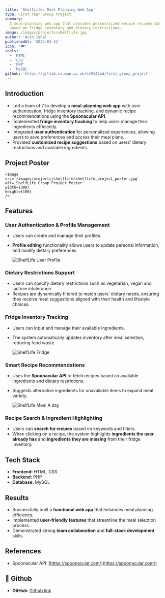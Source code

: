 ```yaml
---
title: 'ShelfLife: Meal Planning Web App'
type: First Year Group Project
summary:
  A meal-planning web app that provides personalized recipe recommendations
  based on fridge inventory and dietary restrictions.
image: /images/projects/shelflife.jpg
author: 'Azib Iqbal'
publishedAt: '2022-04-31'
icon: '🍽️'
tools:
  - 'HTML'
  - 'CSS'
  - 'PHP'
  - 'MySQL'
github: 'https://gitlab.cs.man.ac.uk/b39141od/first_group_project'
---
```


## Introduction

- Led a team of 7 to develop a **meal-planning web app** with user
  authentication, fridge inventory tracking, and dynamic recipe recommendations
  using the **Spoonacular API**.
- Implemented **fridge inventory tracking** to help users manage their
  ingredients efficiently.
- Integrated **user authentication** for personalized experiences, allowing
  users to save preferences and access their meal plans.
- Provided **customized recipe suggestions** based on users' dietary
  restrictions and available ingredients.

## Project Poster

    <Image
    src='/images/projects/shelflife/shelflife_project_poster.jpg'
    alt='ShelfLife Group Project Poster'
    width={300}
    height={100}
    />

## Features

### User Authentication & Profile Management

- Users can create and manage their profiles.
- **Profile editing** functionality allows users to update personal information,
  and modify dietary preferences.

  <Image
    src='/images/projects/shelflife/user-profile.jpg'
    alt='ShelfLife User Profile'
    width={600}
    height={100}
  />

### Dietary Restrictions Support

- Users can specify dietary restrictions such as vegetarian, vegan and lactose
  intolerance.
- Recipes are dynamically filtered to match users' dietary needs, ensuring they
  receive meal suggestions aligned with their health and lifestyle choices.

### Fridge Inventory Tracking

- Users can input and manage their available ingredients.
- The system automatically updates inventory after meal selection, reducing food
  waste.

  <Image
    src='/images/projects/shelflife/fridge.jpg'
    alt='ShelfLife Fridge'
    width={600}
    height={100}
  />

### Smart Recipe Recommendations

- Uses the **Spoonacular API** to fetch recipes based on available ingredients
  and dietary restrictions.
- Suggests alternative ingredients for unavailable items to expand meal variety.

  <Image
    src='/images/projects/shelflife/meal-a-day.jpg'
    alt='ShelfLife Meal A day'
    width={600}
    height={100}
  />

### Recipe Search & Ingredient Highlighting

- Users can **search for recipes** based on keywords and filters.
- When clicking on a recipe, the system highlights **ingredients the user
  already has** and **ingredients they are missing** from their fridge
  inventory.

## Tech Stack

- **Frontend:** HTML, CSS
- **Backend:** PHP
- **Database:** MySQL

## Results

- Successfully built a **functional web app** that enhances meal planning
  efficiency.
- Implemented **user-friendly features** that streamline the meal selection
  process.
- Demonstrated strong **team collaboration** and **full-stack development**
  skills.

## References

- Spoonacular API: [https://spoonacular.com/](https://spoonacular.com/)

## 🔗 Github

- **GitHub**:
  [Github link](https://gitlab.cs.man.ac.uk/b39141od/first_group_project)
